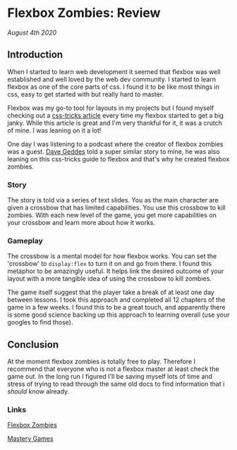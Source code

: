 <heading>

# Flexbox Zombies: Review

_August 4th 2020_

</heading>

## Introduction

When I started to learn web development it seemed that flexbox was
well established and well loved by the web dev community. I started to
learn flexbox as one of the core parts of css. I found it to be like
most things in css, easy to get started with but really hard to
master.

Flexbox was my go-to tool for layouts in my projects but I found
myself checking out a
[css-tricks article](https://css-tricks.com/snippets/css/a-guide-to-flexbox/#flexbox-background)
every time my flexbox started to get a big janky. While this article
is great and I'm very thankful for it, it was a crutch of mine. I was
leaning on it a lot!

One day I was listening to a podcast where the creator of flexbox
zombies was a guest. [Dave Geddes](https://twitter.com/geddski) told a
super similar story to mine, he was also leaning on this css-tricks
guide to flexbox and that's why he created flexbox zombies.

### Story

The story is told via a series of text slides. You as the main
character are given a crossbow that has limited capabilities. You use
this crossbow to kill zombies. With each new level of the game, you
get more capabilities on your crossbow and learn more about how it
works.

### Gameplay

The crossbow is a mental model for how flexbox works. You can set the
'crossbow' to `display:flex` to turn it on and go from there. I found
this metaphor to be amazingly useful. It helps link the desired
outcome of your layout with a more tangible idea of using the crossbow
to kill zombies.

The game itself suggest that the player take a break of at least one
day between lessons. I took this approach and completed all 12
chapters of the game in a few weeks. I found this to be a great touch,
and apparently there is some good science backing up this approach to
learning overall (use your googles to find those).

## Conclusion

At the moment flexbox zombies is totally free to play. Therefore I
recommend that everyone who is not a flexbox master at least check the
game out. In the long run I figured I'll be saving myself lots of time
and stress of trying to read through the same old docs to find
information that i _should_ know already.

### Links

[Flexbox Zombies](https://flexboxzombies.com/p/flexbox-zombies)

[Mastery Games](https://mastery.games/)
